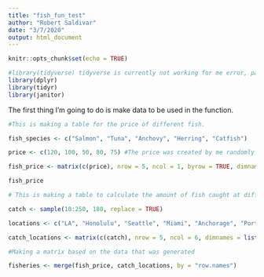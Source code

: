 ```yaml
---
title: "fish_fun_test"
author: "Robert Saldivar"
date: "3/7/2020"
output: html_document
---
```


```r
knitr::opts_chunk$set(echo = TRUE)
```

```r
#library(tidyverse) tidyverse is currently not working for me error, package ggplot not found.
library(dplyr)
library(tidyr)
library(janitor)
```


The first thing I'm going to do is make data to be used in the function.
```r
#This is making a table for the price of different fish.

fish_species <- c("Salmon", "Tuna", "Anchovy", "Herring", "Catfish")

price <- c(120, 100, 50, 80, 75) #The price was created by me randomly picking numbers between 50 and 150.

fish_price <- matrix(c(price), nrow = 5, ncol = 1, byrow = TRUE, dimnames = list(c(fish_species), c("price")))

fish_price
```

```r
# This is making a table to calculate the amount of fish caught at different locations.

catch <- sample(10:250, 180, replace = TRUE)

locations <- c("LA", "Honolulu", "Seattle", "Miami", "Anchorage", "Portland")

catch_locations <- matrix(c(catch), nrow = 5, ncol = 6, dimnames = list(c(fish_species), c(locations)))


```

```r
#Making a matrix based on the data that was generated

fisheries <- merge(fish_price, catch_locations, by = "row.names") 



```

